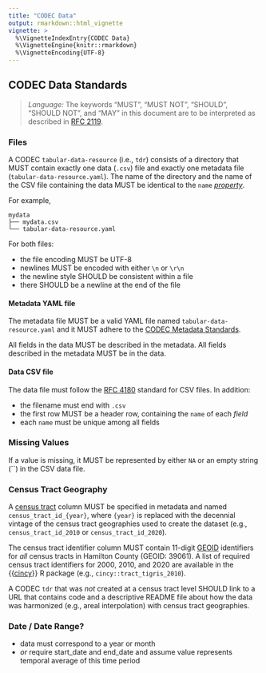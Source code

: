 ```yaml
---
title: "CODEC Data"
output: rmarkdown::html_vignette
vignette: >
  %\VignetteIndexEntry{CODEC Data}
  %\VignetteEngine{knitr::rmarkdown}
  %\VignetteEncoding{UTF-8}
---
```


## CODEC Data Standards

> *Language:* The keywords “MUST”, “MUST NOT”, “SHOULD”, “SHOULD NOT”, and “MAY” in this document are to be interpreted as described in [RFC 2119](https://tools.ietf.org/html/rfc2119).

### Files

A CODEC `tabular-data-resource` (i.e., `tdr`) consists of a directory that MUST contain exactly one data (`.csv`) file and exactly one metadata file (`tabular-data-resource.yaml`). The name of the directory and the name of the CSV file containing the data MUST be identical to the `name` [*property*](codec-metadata.html#tabular-data-resource-metadata).

For example,

    mydata
    ├── mydata.csv
    └── tabular-data-resource.yaml

For both files:

- the file encoding MUST be UTF-8
- newlines MUST be encoded with either `\n` or `\r\n`
- the newline style SHOULD be consistent within a file
- there SHOULD be a newline at the end of the file

#### Metadata YAML file

The metadata file MUST be a valid YAML file named `tabular-data-resource.yaml` and it MUST adhere to the [CODEC Metadata Standards](codec-metadata.html#codec-metadata-specifications).

All fields in the data MUST be described in the metadata.  All fields described in the metadata MUST be in the data.

#### Data CSV file

The data file must follow the [RFC 4180](https://www.rfc-editor.org/rfc/rfc4180) standard for CSV files.  In addition:

- the filename must end with `.csv`
- the first row MUST be a header row, containing the `name` of each *field*
- each `name` must be unique among all fields
  

### Missing Values

If a value is missing, it MUST be represented by either `NA` or an empty string (``) in the CSV data file.

### Census Tract Geography

A [census tract](https://www2.census.gov/geo/pdfs/education/CensusTracts.pdf) column MUST be specified in metadata and named `census_tract_id_{year}`, where `{year}` is replaced with the decennial vintage of the census tract geographies used to create the dataset (e.g., `census_tract_id_2010` or `census_tract_id_2020`).

The census tract identifier column MUST contain 11-digit [GEOID](https://www.census.gov/programs-surveys/geography/guidance/geo-identifiers.html) identifiers for *all* census tracts in Hamilton County (GEOID: 39061). A list of required census tract identifiers for 2000, 2010, and 2020 are available in the {{[cincy](https://github.com/geomarker-io/cincy)}} R package (e.g., `cincy::tract_tigris_2010`).

A CODEC `tdr` that was *not* created at a census tract level SHOULD link to a URL that contains code and a descriptive README file about how the data was harmonized (e.g., areal interpolation) with census tract geographies.


### Date / Date Range?

- data must correspond to a year or month
- *or* require start_date and end_date and assume value represents temporal average of this time period

